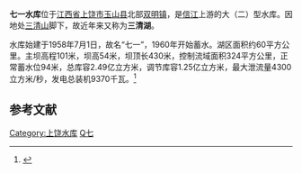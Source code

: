 {{Otheruses|七一水库|subject=位于[[江西省|江西省]][[玉山县|玉山县]]的水库|other=同名的其它水库}}
{{Infobox Reservoir | 
|name                     = 七一水库
|nickname                 = 三清湖
|image                    = 
|image_caption            = 
|map                      = Qiyi Reservoir.svg
|map_caption              = 七一水库水面轮廓示意图
|pushpin_map              = China
|pushpin_map_caption      = 七一水库在中国的位置
|code                     = BFH12001792
|class                    = 大（二）型[[水库|水库]]
|location_of_reservoir    = {{CHN}}[[江西省|江西省]][[上饶市|上饶市]][[玉山县|玉山县]]
|location_of_dam          = [[玉山县|玉山县]][[双明镇|双明镇]]
|inflow                   = 
|outflow                  = 
|catchment_area           = 324
|reservoir_area           = 60
|mean_depth               = 
|maximum_depth            = 
|elevation_of_water       = 94
|maximum_storage_capacity = 
|normal_storage_capacity  = 2.49亿
|dead_storage_capacity    = 
|elevation_of_dam         = 
|height_of_dam            = 54
|length_of_dam            = 430
|width_of_dam             = 
|installed_capacity       = 9370千瓦
|irrigated_area           = 
|start                    = 1958年7月1日
|complete                 = 1960年
|cost                     = 
|emigrate                 = 
|latd              = 28
|latm              = 49
|lats              = 02
|latNS             = N
|longd             = 118
|longm             = 15
|longs             = 53
|longEW            = E
|website           = 
|footnotes         = 
}}
<mapframe latitude="28.832" longitude="118.2325" zoom="11" width="280" height="300" align="right" />
'''七一水库'''位于[[江西省|江西省]][[上饶市|上饶市]][[玉山县|玉山县]]北部[[双明镇|双明镇]]，是[[信江|信江]]上游的大（二）型水库。因地处[[三清山|三清山]]脚下，故近年来又称为'''三清湖'''。

水库始建于1958年7月1日，故名“七一”，1960年开始蓄水。湖区面积约60平方公里。主坝高程101米，坝高54米，坝顶长430米，控制流域面积324平方公里，正常蓄水位94米，总库容2.49亿立方米，调节库容1.25亿立方米，最大泄流量4300立方米/秒，发电总装机9370千瓦。<ref>{{Cite web |url=http://www.21sjzg.com/zgjx/ysxqysk.htm |title=存档副本 |accessdate=2009-09-07 |archive-date=2006-06-18 |archive-url=https://web.archive.org/web/20060618001729/http://www.21sjzg.com/zgjx/ysxqysk.htm |dead-url=no }}</ref>

== 参考文献 ==
<div class="references-small">
<references />
</div>

{{中国地理小作品}}
{{Jiangxi Reservoir}}
[[Category:上饶水库|Category:上饶水库]]
[[Category:玉山县|Q七]]